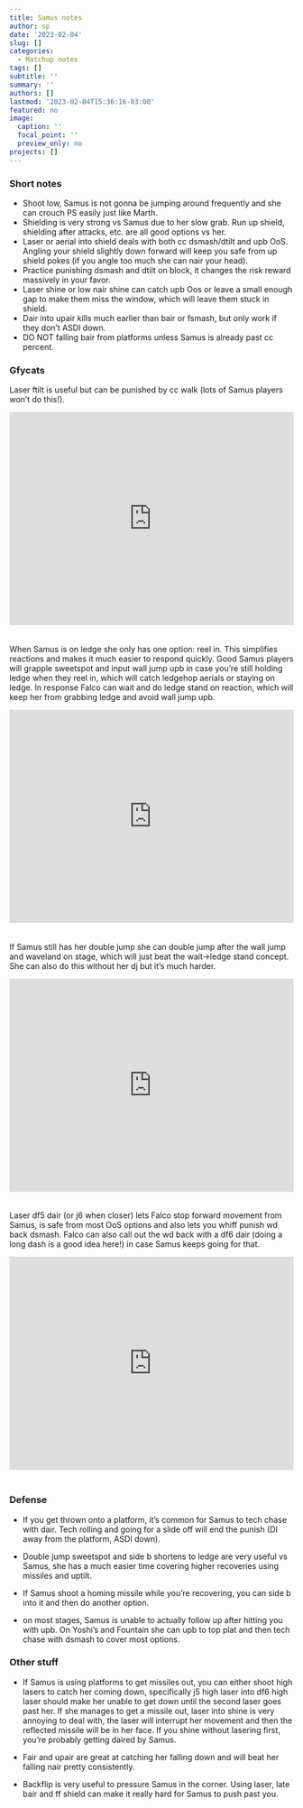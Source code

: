```yaml
---
title: Samus notes
author: sp
date: '2023-02-04'
slug: []
categories:
  - Matchup notes
tags: []
subtitle: ''
summary: ''
authors: []
lastmod: '2023-02-04T15:36:16-03:00'
featured: no
image:
  caption: ''
  focal_point: ''
  preview_only: no
projects: []
---
```


### Short notes

-   Shoot low, Samus is not gonna be jumping around frequently and she can crouch PS easily just like Marth.
-   Shielding is very strong vs Samus due to her slow grab. Run up shield, shielding after attacks, etc. are all good options vs her.
-   Laser or aerial into shield deals with both cc dsmash/dtilt and upb OoS. Angling your shield slightly down forward will keep you safe from up shield pokes (if you angle too much she can nair your head).
-   Practice punishing dsmash and dtilt on block, it changes the risk reward massively in your favor.
-   Laser shine or low nair shine can catch upb Oos or leave a small enough gap to make them miss the window, which will leave them stuck in shield.
-   Dair into upair kills much earlier than bair or fsmash, but only work if they don't ASDI down.
-   DO NOT falling bair from platforms unless Samus is already past cc percent.

### Gfycats

Laser ftilt is useful but can be punished by cc walk (lots of Samus players won't do this!).

::: {style="position:relative; padding-bottom:calc(70.19% + 44px)"}
<iframe src="https://gfycat.com/ifr/magnificentfrequentantarcticgiantpetrel?autoplay=0" frameborder="0" scrolling="no" width="100%" height="95%" style="position:absolute;top:0;left:0;" allowfullscreen>

</iframe>
:::

<p>

When Samus is on ledge she only has one option: reel in. This simplifies reactions and makes it much easier to respond quickly. Good Samus players will grapple sweetspot and input wall jump upb in case you're still holding ledge when they reel in, which will catch ledgehop aerials or staying on ledge. In response Falco can wait and do ledge stand on reaction, which will keep her from grabbing ledge and avoid wall jump upb.

::: {style="position:relative; padding-bottom:calc(70.19% + 44px)"}
<iframe src="https://gfycat.com/ifr/thoseenlightenedkiwi?autoplay=0" frameborder="0" scrolling="no" width="100%" height="95%" style="position:absolute;top:0;left:0;" allowfullscreen>

</iframe>
:::

<p>

If Samus still has her double jump she can double jump after the wall jump and waveland on stage, which will just beat the wait-\>ledge stand concept. She can also do this without her dj but it's much harder.

::: {style="position:relative; padding-bottom:calc(70.19% + 44px)"}
<iframe src="https://gfycat.com/ifr/fineelastickiwi?autoplay=0" frameborder="0" scrolling="no" width="100%" height="95%" style="position:absolute;top:0;left:0;" allowfullscreen>

</iframe>
:::

<p>

Laser df5 dair (or j6 when closer) lets Falco stop forward movement from Samus, is safe from most OoS options and also lets you whiff punish wd back dsmash. Falco can also call out the wd back with a df6 dair (doing a long dash is a good idea here!) in case Samus keeps going for that.

::: {style="position:relative; padding-bottom:calc(70.19% + 44px)"}
<iframe src="https://gfycat.com/ifr/anysmoothflounder?autoplay=0" frameborder="0" scrolling="no" width="100%" height="95%" style="position:absolute;top:0;left:0;" allowfullscreen>

</iframe>
:::

### Defense

-   If you get thrown onto a platform, it's common for Samus to tech chase with dair. Tech rolling and going for a slide off will end the punish (DI away from the platform, ASDI down).

-   Double jump sweetspot and side b shortens to ledge are very useful vs Samus, she has a much easier time covering higher recoveries using missiles and uptilt.

-   If Samus shoot a homing missile while you're recovering, you can side b into it and then do another option.

-   on most stages, Samus is unable to actually follow up after hitting you with upb. On Yoshi's and Fountain she can upb to top plat and then tech chase with dsmash to cover most options.

### Other stuff

-   If Samus is using platforms to get missiles out, you can either shoot high lasers to catch her coming down, specifically j5 high laser into df6 high laser should make her unable to get down until the second laser goes past her. If she manages to get a missile out, laser into shine is very annoying to deal with, the laser will interrupt her movement and then the reflected missile will be in her face. If you shine without lasering first, you're probably getting daired by Samus.

-   Fair and upair are great at catching her falling down and will beat her falling nair pretty consistently.

-   Backflip is very useful to pressure Samus in the corner. Using laser, late bair and ff shield can make it really hard for Samus to push past you.
